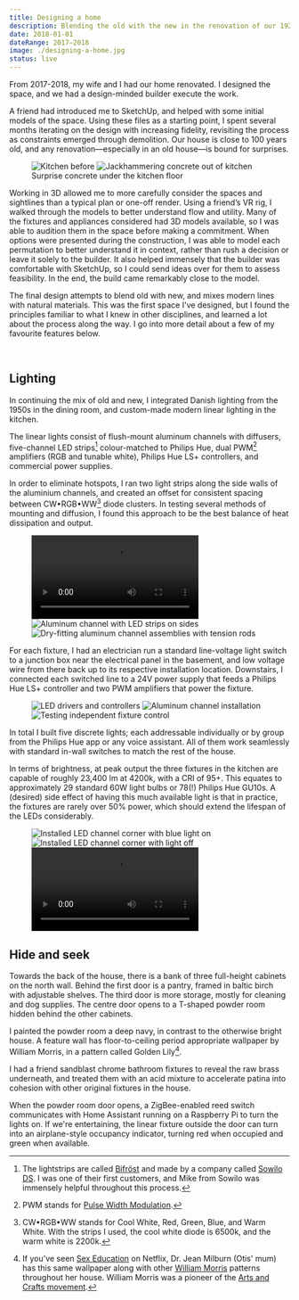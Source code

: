 ```yaml
---
title: Designing a home
description: Blending the old with the new in the renovation of our 1920s home, adventures in custom lighting fabrication, and learning how to model in 3D.
date: 2018-01-01
dateRange: 2017–2018
image: ./designing-a-home.jpg
status: live
---
```




From 2017-2018, my wife and I had our home renovated. I designed the space, and we had a design-minded builder execute the work.

A friend had introduced me to SketchUp, and helped with some initial models of the space. Using these files as a starting point, I spent several months iterating on the design with increasing fidelity, revisiting the process as constraints emerged through demolition. Our house is close to 100 years old, and any renovation—especially in an old house⁠—is bound for surprises.

<Figure size="large">
  <Grid gutter="0.5rem">
    <GridItem width={{ base: '50%' }}>
      <Image
        src="./IMG_0148.jpg"
        sizes="(max-width: 700px) 50vw, (max-width: 999px) 356px, (min-width: 1000px) 446px"
        widths={[250, 356, 446, 712, 892, 1000]}
        alt="Kitchen before"
        loading="eager"
      />
    </GridItem>
    <GridItem width={{ base: '50%' }}>
      <Image
        src="./IMG_0343.jpg"
        sizes="(max-width: 700px) 50vw, (max-width: 999px) 356px, (min-width: 1000px) 446px"
        widths={[250, 356, 446, 712, 892, 1000]}
        alt="Jackhammering concrete out of kitchen"
        loading="eager"
      />
    </GridItem>
  </Grid>
  <Caption>Surprise concrete under the kitchen floor</Caption>
</Figure>

Working in 3D allowed me to more carefully consider the spaces and sightlines than a typical plan or one-off render. Using a friend’s VR rig, I walked through the models to better understand flow and utility. Many of the fixtures and appliances considered had 3D models available, so I was able to audition them in the space before making a commitment. When options were presented during the construction, I was able to model each permutation to better understand it in context, rather than rush a decision or leave it solely to the builder. It also helped immensely that the builder was comfortable with SketchUp, so I could send ideas over for them to assess feasibility. In the end, the build came remarkably close to the model.

<ImageCompare
  caption="Comparison of SketchUp model and kitchen after"
  itemOne={image1}
  itemTwo={image2}
  position={33}
  size="large"
  client:idle
/>

The final design attempts to blend old with new, and mixes modern lines with natural materials. This was the first space I've designed, but I found the principles familiar to what I knew in other disciplines, and learned a lot about the process along the way. I go into more detail about a few of my favourite features below.

<ImageCompare
  caption="Comparison of mid-demolition and final"
  itemOne={image3}
  itemTwo={image4}
  position={50}
  size="large"
  client:idle
/>

<PostImage size="full" src="./0S7A7712.jpg" alt="Dining room" />

<PostImage size="full" src="./0S7A7686.jpg" alt="Dining room/kitchen" />

<PostImage size="full" src="./0S7A7658.jpg" alt="Dining room" />

<br />

## Lighting

In continuing the mix of old and new, I integrated Danish lighting from the 1950s in the dining room, and custom-made modern linear lighting in the kitchen.

<PostImage
  size="large"
  src="./0S7A7555.jpg"
  caption="One of three custom-made linear lights in the kitchen"
/>

The linear lights consist of flush-mount aluminum channels with diffusers, five-channel LED strips[^1] colour-matched to Philips Hue, dual PWM[^2] amplifiers (RGB and tunable white), Philips Hue LS+ controllers, and commercial power supplies.

In order to eliminate hotspots, I ran two light strips along the side walls of the aluminium channels, and created an offset for consistent spacing between CW•RGB•WW[^3] diode clusters. In testing several methods of mounting and diffusion, I found this approach to be the best balance of heat dissipation and output.

<Figure size="large">
  <Grid gutter="0.5rem">
    <GridItem width={{ sm: '1/3 * 100%' }}>
      <Video src="./light-assembly.mp4" />
    </GridItem>
    <GridItem width={{ sm: '1/3 * 100%' }}>
      <Image
        src="./IMG_0164x.jpg"
        sizes="(max-width: 480px) 100vw, (max-width: 700px) 33vw, (max-width: 999px) 235px, (min-width: 1000px) 295px"
        widths={[235, 295, 470, 590, 720, 960]}
        alt="Aluminum channel with LED strips on sides"
      />
    </GridItem>
    <GridItem width={{ sm: '1/3 * 100%' }}>
      <Image
        src="./IMG_0140.jpg"
        sizes="(max-width: 480px) 100vw, (max-width: 700px) 33vw, (max-width: 999px) 235px, (min-width: 1000px) 295px"
        widths={[235, 295, 470, 590, 720, 960]}
        alt="Dry-fitting aluminum channel assemblies with tension rods"
      />
    </GridItem>
  </Grid>
</Figure>

For each fixture, I had an electrician run a standard line-voltage light switch to a junction box near the electrical panel in the basement, and low voltage wire from there back up to its respective installation location. Downstairs, I connected each switched line to a 24V power supply that feeds a Philips Hue LS+ controller and two PWM amplifiers that power the fixture.

<Figure size="large">
  <Grid gutter="0.5rem">
    <GridItem width={{ sm: '1/3 * 100%' }}>
      <Image
        src="./IMG_0039.jpg"
        sizes="(max-width: 480px) 100vw, (max-width: 700px) 33vw, (max-width: 999px) 235px, (min-width: 1000px) 295px"
        widths={[235, 295, 470, 590, 720, 960]}
        alt="LED drivers and controllers"
      />
    </GridItem>
    <GridItem width={{ sm: '1/3 * 100%' }}>
      <Image
        src="./IMG_0164.jpg"
        sizes="(max-width: 480px) 100vw, (max-width: 700px) 33vw, (max-width: 999px) 235px, (min-width: 1000px) 295px"
        widths={[235, 295, 470, 590, 720, 960]}
        alt="Aluminum channel installation"
      />
    </GridItem>
    <GridItem width={{ sm: '1/3 * 100%' }}>
      <Image
        src="./IMG_0591.jpg"
        sizes="(max-width: 480px) 100vw, (max-width: 700px) 33vw, (max-width: 999px) 235px, (min-width: 1000px) 295px"
        widths={[235, 295, 470, 590, 720, 960]}
        alt="Testing independent fixture control"
      />
    </GridItem>
  </Grid>
</Figure>

In total I built five discrete lights; each addressable individually or by group from the Philips Hue app or any voice assistant. All of them work seamlessly with standard in-wall switches to match the rest of the house.

In terms of brightness, at peak output the three fixtures in the kitchen are capable of roughly 23,400 lm at 4200k, with a CRI of 95+. This equates to approximately 29 standard 60W light bulbs or 78(!) Philips Hue GU10s. A (desired) side effect of having this much available light is that in practice, the fixtures are rarely over 50% power, which should extend the lifespan of the LEDs considerably.

<Figure size="large">
  <Grid gutter="0.5rem">
    <GridItem width={{ sm: '1/3 * 100%' }}>
      <Image
        src="./corner.jpg"
        sizes="(max-width: 480px) 100vw, (max-width: 700px) 33vw, (max-width: 999px) 235px, (min-width: 1000px) 295px"
        widths={[235, 295, 470, 590, 720, 960]}
        alt="Installed LED channel corner with blue light on"
      />
    </GridItem>
    <GridItem width={{ sm: '1/3 * 100%' }}>
      <Image
        src="./IMG_9681.jpg"
        sizes="(max-width: 480px) 100vw, (max-width: 700px) 33vw, (max-width: 999px) 235px, (min-width: 1000px) 295px"
        widths={[235, 295, 470, 590, 720, 960]}
        alt="Installed LED channel corner with light off"
      />
    </GridItem>
    <GridItem width={{ sm: '1/3 * 100%' }}>
      <Video src="./controller-2.mp4" />
    </GridItem>
  </Grid>
</Figure>

## Hide and seek

Towards the back of the house, there is a bank of three full-height cabinets on the north wall. Behind the first door is a pantry, framed in baltic birch with adjustable shelves. The third door is more storage, mostly for cleaning and dog supplies. The centre door opens to a T-shaped powder room hidden behind the other cabinets.

<PostImage
  size="large"
  src="./0S7A7645.jpg"
  caption="The second handle on the left is a powder room. This lower level was previously an attached garage"
/>

I painted the powder room a deep navy, in contrast to the otherwise bright house. A feature wall has floor-to-ceiling period appropriate wallpaper by William Morris, in a pattern called Golden Lily[^4].

I had a friend sandblast chrome bathroom fixtures to reveal the raw brass underneath, and treated them with an acid mixture to accelerate patina into cohesion with other original fixtures in the house.

<PostImage size="full" src="./0S7A8615.jpg" caption="Main floor powder room" />

When the powder room door opens, a ZigBee-enabled reed switch communicates with Home Assistant running on a Raspberry Pi to turn the lights on. If we're entertaining, the linear fixture outside the door can turn into an airplane-style occupancy indicator, turning red when occupied and green when available.

<PostVideo
  size="large"
  src="./occupancy-demo-color-corrected.mp4"
  caption="Door to main floor powder room with occupancy automation enabled"
/>

[^1]: The lightstrips are called [Bifröst](https://sowilodesign.com/collections/bifrost/products/bifrost-147-pro-led-strip) and made by a company called [Sowilo DS](https://sowilodesign.com/). I was one of their first customers, and Mike from Sowilo was immensely helpful throughout this process.
[^2]: PWM stands for [Pulse Width Modulation](https://en.wikipedia.org/wiki/Pulse-width_modulation).
[^3]: CW•RGB•WW stands for Cool White, Red, Green, Blue, and Warm White. With the strips I used, the cool white diode is 6500k, and the warm white is 2200k.
[^4]: If you've seen [Sex Education](https://www.netflix.com/title/80197526) on Netflix, Dr. Jean Milburn (Otis' mum) has this same wallpaper along with other [William Morris](https://en.wikipedia.org/wiki/William_Morris) patterns throughout her house. William Morris was a pioneer of the [Arts and Crafts movement](https://en.wikipedia.org/wiki/Arts_and_Crafts_movement).
